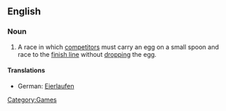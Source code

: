 ==English==
{{wikipedia}}
===Noun===
{{en-noun|sg=[[egg]] and [[spoon]] [[race]]}}

# {{mostly|UK}} A race in which [[competitors]] must carry an egg on a small spoon and race to the [[finish line]] without [[drop]]ping the egg.

====Translations====
{{trans-top|race in which competitors must carry an egg on a small spoon}}
*German: [[Eierlaufen]] {{n}}
{{trans-mid}}
{{trans-bottom}}

[[Category:Games]]
